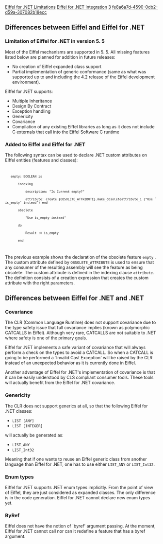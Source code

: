 [[Property:title|Eiffel for .NET Limitations]]
[[Property:link_title|Eiffel for .NET Integration]]
[[Property:weight|3]]
[[Property:uuid|fe8a6a7d-4590-0db2-d59a-307082b18ecc]]
==Differences between Eiffel and Eiffel for .NET==

===Limitation of Eiffel for .NET in version 5. 5===

Most of the Eiffel mechanisms are supported in 5. 5. All missing features listed below are planned for addition in future releases: 
* No creation of Eiffel expanded class support
* Partial implementation of generic conformance (same as what was supported up to and including the 4.2 release of the Eiffel development environment). 

Eiffel for .NET supports:
* Multiple Inheritance
* Design By Contract
* Exception handling
* Genericity
* Covariance
* Compilation of any existing Eiffel libraries as long as it does not include C externals that call into the Eiffel Software C runtime

===Added to Eiffel and Eiffel for .NET===

The following syntax can be used to declare .NET custom attributes on Eiffel entities (features and classes):
<code>
	empty: BOOLEAN is
		indexing
			description: "Is Current empty?"
			attribute: create {OBSOLETE_ATTRIBUTE}.make_obsoleteattribute_1 ("Use `is_empty' instead") end
		obsolete
			"Use is_empty instead"
		do
			Result := is_empty
		end
</code>

The previous example shows the declaration of the obsolete feature <code> empty </code> . The custom attribute defined by <code> OBSOLETE_ATTRIBUTE </code> is used to ensure that any consumer of the resulting assembly will see the feature as being obsolete. The custom attribute is defined in the indexing clause <code> attribute </code>. The definition consists of a creation expression that creates the custom attribute with the right parameters. 

==Differences between Eiffel for .NET and .NET==

===Covariance===

The CLR (Common Language Runtime) does not support covariance due to the type safety issue that full covariance implies (known as polymorphic CATCALLS in Eiffel). Although very rare, CATCALLS are not suitable to .NET where safety is one of the primary goals. 

Eiffel for .NET implements a safe variant of covariance that will always perform a check on the types to avoid a CATCALL. So when a CATCALL is going to be performed a `Invalid Cast Exception' will be raised by the CLR instead of an unexpected behavior as it is currently done in Eiffel. 

Another advantage of Eiffel for .NET's implementation of covariance is that it can be easily understood by CLS compliant consumer tools. These tools will actually benefit from the Eiffel for .NET covariance. 

===Genericity===

The CLR does not support generics at all, so that the following Eiffel for .NET classes:
*  <code> LIST [ANY] </code> 
*  <code> LIST [INTEGER] </code> 

will actually be generated as:
*  <code> LIST_ANY </code> 
*  <code> LIST_Int32 </code> 

Meaning that if one wants to reuse an Eiffel generic class from another language than Eiffel for .NET, one has to use either <code> LIST_ANY </code> or <code> LIST_Int32 </code>. 

===Enum types===

Eiffel for .NET supports .NET enum types implicitly. From the point of view of Eiffel, they are just considered as expanded classes. The only difference is in the code generation. Eiffel for .NET cannot declare new enum types yet. 

===ByRef===

Eiffel does not have the notion of `byref' argument passing. At the moment, Eiffel for .NET cannot call nor can it redefine a feature that has a byref argument. 





